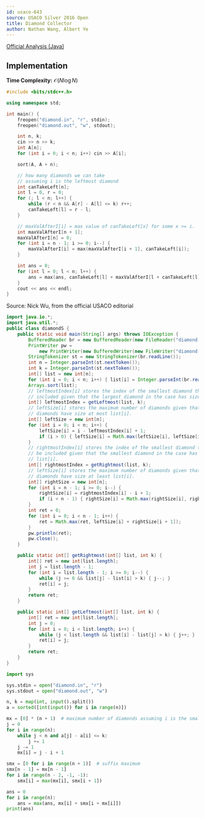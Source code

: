 ```yaml
---
id: usaco-643
source: USACO Silver 2016 Open
title: Diamond Collector
author: Nathan Wang, Albert Ye
---
```


[Official Analysis (Java)](http://www.usaco.org/current/data/sol_diamond_silver_open16.html)

## Implementation

**Time Complexity:** $\mathcal{O} (N \log{N})$

<LanguageSection>
<CPPSection>

```cpp
#include <bits/stdc++.h>

using namespace std;

int main() {
	freopen("diamond.in", "r", stdin);
	freopen("diamond.out", "w", stdout);

	int n, k;
	cin >> n >> k;
	int A[n];
	for (int i = 0; i < n; i++) cin >> A[i];

	sort(A, A + n);

	// how many diamonds we can take
	// assuming i is the leftmost diamond
	int canTakeLeft[n];
	int l = 0, r = 0;
	for (; l < n; l++) {
		while (r < n && A[r] - A[l] <= k) r++;
		canTakeLeft[l] = r - l;
	}

	// maxValAfterI[i] = max value of canTakeLeft[x] for some x >= i.
	int maxValAfterI[n + 1];
	maxValAfterI[n] = 0;
	for (int i = n - 1; i >= 0; i--) {
		maxValAfterI[i] = max(maxValAfterI[i + 1], canTakeLeft[i]);
	}

	int ans = 0;
	for (int l = 0; l < n; l++) {
		ans = max(ans, canTakeLeft[l] + maxValAfterI[l + canTakeLeft[l]]);
	}
	cout << ans << endl;
}
```

</CPPSection>
<JavaSection>

Source: Nick Wu, from the official USACO editorial

```java
import java.io.*;
import java.util.*;
public class diamondS {
	public static void main(String[] args) throws IOException {
		BufferedReader br = new BufferedReader(new FileReader("diamond.in"));
		PrintWriter pw =
		    new PrintWriter(new BufferedWriter(new FileWriter("diamond.out")));
		StringTokenizer st = new StringTokenizer(br.readLine());
		int n = Integer.parseInt(st.nextToken());
		int k = Integer.parseInt(st.nextToken());
		int[] list = new int[n];
		for (int i = 0; i < n; i++) { list[i] = Integer.parseInt(br.readLine()); }
		Arrays.sort(list);
		// leftmostIndex[i] stores the index of the smallest diamond that can be
		// included given that the largest diamond in the case has size list[i].
		int[] leftmostIndex = getLeftmost(list, k);
		// leftSize[i] stores the maximum number of diamonds given that all
		// diamonds have size at most list[i].
		int[] leftSize = new int[n];
		for (int i = 0; i < n; i++) {
			leftSize[i] = i - leftmostIndex[i] + 1;
			if (i > 0) { leftSize[i] = Math.max(leftSize[i], leftSize[i - 1]); }
		}
		// rightmostIndex[i] stores the index of the smallest diamond that can
		// be included given that the smallest diamond in the case has size
		// list[i].
		int[] rightmostIndex = getRightmost(list, k);
		// leftSize[i] stores the maximum number of diamonds given that all
		// diamonds have size at least list[i].
		int[] rightSize = new int[n];
		for (int i = n - 1; i >= 0; i--) {
			rightSize[i] = rightmostIndex[i] - i + 1;
			if (i < n - 1) { rightSize[i] = Math.max(rightSize[i], rightSize[i + 1]); }
		}
		int ret = 0;
		for (int i = 0; i < n - 1; i++) {
			ret = Math.max(ret, leftSize[i] + rightSize[i + 1]);
		}
		pw.println(ret);
		pw.close();
	}

	public static int[] getRightmost(int[] list, int k) {
		int[] ret = new int[list.length];
		int j = list.length - 1;
		for (int i = list.length - 1; i >= 0; i--) {
			while (j >= 0 && list[j] - list[i] > k) { j--; }
			ret[i] = j;
		}
		return ret;
	}

	public static int[] getLeftmost(int[] list, int k) {
		int[] ret = new int[list.length];
		int j = 0;
		for (int i = 0; i < list.length; i++) {
			while (j < list.length && list[i] - list[j] > k) { j++; }
			ret[i] = j;
		}
		return ret;
	}
}
```

</JavaSection>
<PySection>

```py
import sys

sys.stdin = open("diamond.in", "r")
sys.stdout = open("diamond.out", "w")

n, k = map(int, input().split())
a = sorted([int(input()) for i in range(n)])

mx = [0] * (n + 1)  # maximum number of diamonds assuming i is the smallest diamond
j = 0
for i in range(n):
	while j < n and a[j] - a[i] <= k:
		j += 1
	j -= 1
	mx[i] = j - i + 1

smx = [0 for i in range(n + 1)]  # suffix maximum
smx[n - 1] = mx[n - 1]
for i in range(n - 2, -1, -1):
	smx[i] = max(mx[i], smx[i + 1])

ans = 0
for i in range(n):
	ans = max(ans, mx[i] + smx[i + mx[i]])
print(ans)
```

</PySection>
</LanguageSection>
